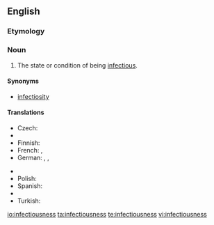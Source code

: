 ==English==

===Etymology===
{{suffix|infectious|ness}}

===Noun===
{{en-noun|-}}

# The state or condition of being [[infectious]].

====Synonyms====
* [[infectiosity]]

====Translations====
{{trans-top|state or condition of being infectious}}
* Czech: {{t-|cs|nakažlivost|f}}
* {{trreq|nl}}
* Finnish: {{t-|fi|tarttuvuus}}
* French: {{t-|fr|infectiosité|f}}, {{t-|fr|nature infectieuse|f}}
* German: {{t-|de|Infektiosität|f}}, {{t-|de|Ansteckungsfähigkeit|f}}, {{t-|de|Ansteckungsgefahr|f}}
{{trans-mid}}
* {{trreq|it}}
* Polish: {{t|pl|zaraźliwość|f}}
* Spanish: {{t-|es|infectividad|f}}
* {{trreq|sv}}
* Turkish: {{t+|tr|bulaşıcılık}}
{{trans-bottom}}

[[io:infectiousness]]
[[ta:infectiousness]]
[[te:infectiousness]]
[[vi:infectiousness]]